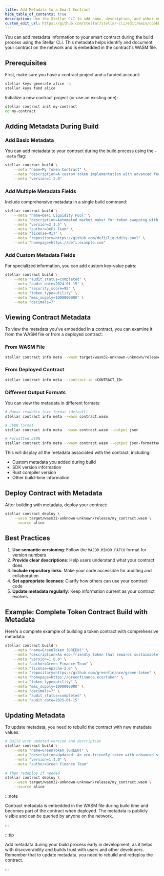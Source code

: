 ```yaml
---
title: Add Metadata to a Smart Contract
hide_table_of_contents: true
description: Use the Stellar CLI to add name, description, and other metadata to your smart contract
custom_edit_url: https://github.com/stellar/stellar-cli/edit/main/cookbook/contract-metadata.mdx
---
```


You can add metadata information to your smart contract during the build process using the Stellar CLI. This metadata helps identify and document your contract on the network and is embedded in the contract's WASM file.

## Prerequisites

First, make sure you have a contract project and a funded account:

```bash
stellar keys generate alice -q
stellar keys fund alice
```

Initialize a new contract project (or use an existing one):

```bash
stellar contract init my-contract
cd my-contract
```

## Adding Metadata During Build

### Add Basic Metadata

You can add metadata to your contract during the build process using the `--meta` flag:

```bash
stellar contract build \
    --meta "name=My Token Contract" \
    --meta "description=A custom token implementation with advanced features" \
    --meta "version=1.2.0"
```

### Add Multiple Metadata Fields

Include comprehensive metadata in a single build command:

```bash
stellar contract build \
    --meta "name=DeFi Liquidity Pool" \
    --meta "description=Automated market maker for token swapping with yield farming capabilities" \
    --meta "version=2.1.5" \
    --meta "author=DeFi Team" \
    --meta "license=MIT" \
    --meta "repository=https://github.com/defi/liquidity-pool" \
    --meta "homepage=https://defi.example.com"
```

### Add Custom Metadata Fields

For specialized information, you can add custom key-value pairs:

```bash
stellar contract build \
    --meta "audit_status=completed" \
    --meta "audit_date=2024-01-15" \
    --meta "security_score=95" \
    --meta "token_type=utility" \
    --meta "max_supply=1000000000" \
    --meta "decimals=7"
```

## Viewing Contract Metadata

To view the metadata you've embedded in a contract, you can examine it from the WASM file or from a deployed contract:

### From WASM File

```bash
stellar contract info meta --wasm target/wasm32-unknown-unknown/release/my_contract.wasm
```

### From Deployed Contract

```bash
stellar contract info meta --contract-id <CONTRACT_ID>
```

### Different Output Formats

You can view the metadata in different formats:

```bash
# Human-readable text format (default)
stellar contract info meta --wasm contract.wasm

# JSON format
stellar contract info meta --wasm contract.wasm --output json

# Formatted JSON
stellar contract info meta --wasm contract.wasm --output json-formatted
```

This will display all the metadata associated with the contract, including:
- Custom metadata you added during build
- SDK version information
- Rust compiler version
- Other build-time information

## Deploy Contract with Metadata

After building with metadata, deploy your contract:

```bash
stellar contract deploy \
    --wasm target/wasm32-unknown-unknown/release/my_contract.wasm \
    --source alice
```

## Best Practices

1. **Use semantic versioning**: Follow the `MAJOR.MINOR.PATCH` format for version numbers
2. **Provide clear descriptions**: Help users understand what your contract does
3. **Include repository links**: Make your code accessible for auditing and collaboration
4. **Set appropriate licenses**: Clarify how others can use your contract code
5. **Update metadata regularly**: Keep information current as your contract evolves

## Example: Complete Token Contract Build with Metadata

Here's a complete example of building a token contract with comprehensive metadata:

```bash
stellar contract build \
    --meta "name=GreenToken (GREEN)" \
    --meta "description=An eco-friendly token that rewards sustainable practices and carbon offset activities" \
    --meta "version=1.0.0" \
    --meta "author=Green Finance Team" \
    --meta "license=Apache-2.0" \
    --meta "repository=https://github.com/greenfinance/green-token" \
    --meta "homepage=https://greenfinance.eco/token" \
    --meta "token_type=utility" \
    --meta "max_supply=1000000000" \
    --meta "decimals=7" \
    --meta "audit_status=completed" \
    --meta "audit_date=2025-01-15"
```

## Updating Metadata

To update metadata, you need to rebuild the contract with new metadata values:

```bash
# Build with updated version and description
stellar contract build \
    --meta "name=GreenToken (GREEN)" \
    --meta "description=Updated: An eco-friendly token with enhanced staking rewards" \
    --meta "version=1.1.0" \
    --meta "author=Green Finance Team"
    
# Then redeploy if needed
stellar contract deploy \
    --wasm target/wasm32-unknown-unknown/release/my_contract.wasm \
    --source alice
```

:::note

Contract metadata is embedded in the WASM file during build time and becomes part of the contract when deployed. The metadata is publicly visible and can be queried by anyone on the network.

:::

:::tip

Add metadata during your build process early in development, as it helps with discoverability and builds trust with users and other developers. Remember that to update metadata, you need to rebuild and redeploy the contract.

:::

